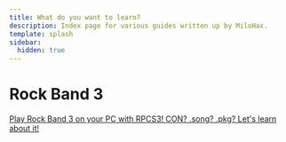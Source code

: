 ```yaml
---
title: What do you want to learn?
description: Index page for various guides written up by MiloHax.
template: splash
sidebar:
  hidden: true
---
```


# Rock Band 3
<CardGrid stagger>
	<a href="/en/rb3pc/intro/disclaimers/" class="no-underline">
  <Card title="Rock Band 3 on PC" icon="document">
    Play Rock Band 3 on your PC with RPCS3!
  </Card>
</a>
	<a href="/en/rb3/ps3customs/intro/" class="no-underline">
  <Card title="Installing customs on PS3/RPCS3" icon="download">
    CON? .song? .pkg? Let's learn about it!
  </Card>
</a>
</CardGrid>